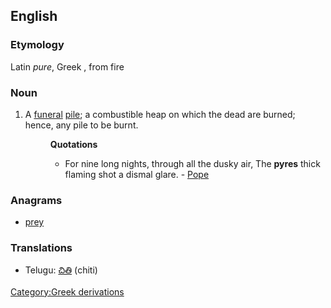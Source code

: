 ==English==
{{wikipedia}}
===Etymology===
Latin ''pure'', Greek , from fire

===Noun===
{{en-noun-reg}}

#A [[funeral]] [[pile]]; a combustible heap on which the dead are burned; hence, any pile to be burnt.
#:'''Quotations'''
#:*For nine long nights, through all the dusky air, The '''pyres''' thick flaming shot a dismal glare. - [[Pope]]

===Anagrams===
*[[prey]]

===Translations===
{{top}}
{{mid}}
*Telugu: [[చితి]] (chiti)
{{bottom}}

[[Category:Greek derivations]]